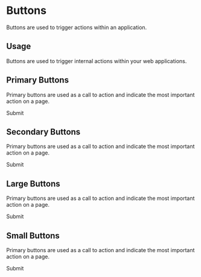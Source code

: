 
<Meta title="Design System|Default Buttons" component={PrimaryButton} />

# Buttons

Buttons are used to trigger actions within an application.

## Usage

Buttons are used to trigger internal actions within your web applications.

## Primary Buttons

Primary buttons are used as a call to action and indicate the most important action on a page.

<Preview withToolbar>
  <Story name="primary">
    <PrimaryButton>Submit</PrimaryButton>
  </Story>
</Preview>

## Secondary Buttons

Primary buttons are used as a call to action and indicate the most important action on a page.

<Story name="secondary">
  <SecondaryButton>Submit</SecondaryButton>
</Story>

## Large Buttons

Primary buttons are used as a call to action and indicate the most important action on a page.

<Story name="large">
  <LargeButton>Submit</LargeButton>
</Story>


## Small Buttons

Primary buttons are used as a call to action and indicate the most important action on a page.

<Story name="small">
  <SmallButton>Submit</SmallButton>
</Story>
